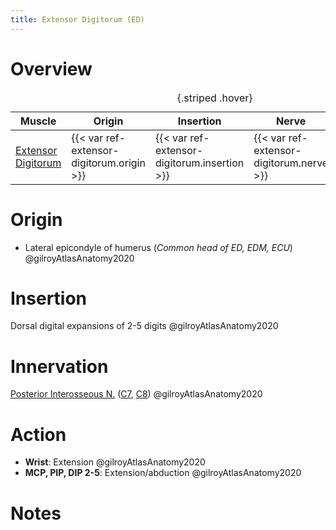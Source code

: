 ```yaml
---
title: Extensor Digitorum (ED)
---
```



# Overview

| Muscle  | Origin | Insertion | Nerve | Action |
|------|--------|-------|----------|--------|
| [Extensor Digitorum]({{< var ref-extensor-digitorum.path >}}) | {{< var ref-extensor-digitorum.origin >}} | {{< var ref-extensor-digitorum.insertion >}} | {{< var ref-extensor-digitorum.nerve >}} | {{< var ref-extensor-digitorum.action >}} |
: {.striped .hover}



# Origin

- Lateral epicondyle of humerus (*Common head of ED, EDM, ECU*) @gilroyAtlasAnatomy2020


# Insertion

Dorsal digital expansions of 2-5 digits @gilroyAtlasAnatomy2020

# Innervation

[Posterior Interosseous N.]({{< var ref-posterior-interosseous-nerve.path >}}) ([C7]({{< var ref-nerve-root.c7 >}}), [C8]({{< var ref-nerve-root.c8 >}})) @gilroyAtlasAnatomy2020

# Action

- **Wrist**: Extension @gilroyAtlasAnatomy2020
- **MCP, PIP, DIP 2-5**: Extension/abduction @gilroyAtlasAnatomy2020




# Notes